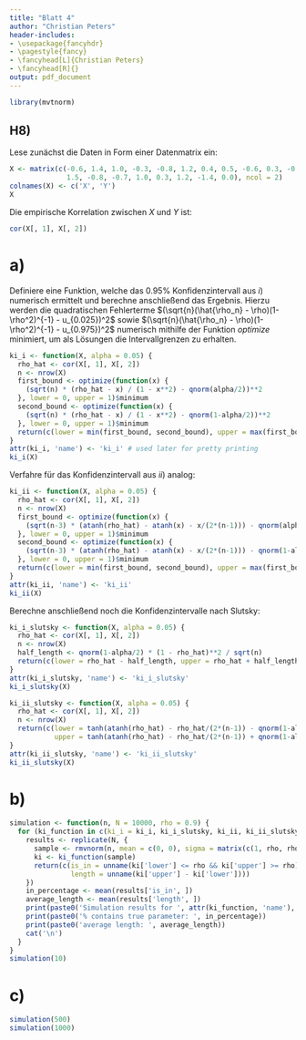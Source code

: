 ```yaml
---
title: "Blatt 4"
author: "Christian Peters"
header-includes:
- \usepackage{fancyhdr}
- \pagestyle{fancy}
- \fancyhead[L]{Christian Peters}
- \fancyhead[R]{}
output: pdf_document
---
```


```r
library(mvtnorm)
```

## H8)

Lese zunächst die Daten in Form einer Datenmatrix ein:
```r
X <- matrix(c(-0.6, 1.4, 1.0, -0.3, -0.8, 1.2, 0.4, 0.5, -0.6, 0.3, -0.5, 0.9,
              1.5, -0.8, -0.7, 1.0, 0.3, 1.2, -1.4, 0.0), ncol = 2)
colnames(X) <- c('X', 'Y')
X
```

Die empirische Korrelation zwischen $X$ und $Y$ ist:
```r
cor(X[, 1], X[, 2])
```

# a)

Definiere eine Funktion, welche das $0.95\%$ Konfidenzintervall aus $i)$
numerisch ermittelt und berechne anschließend das Ergebnis. Hierzu werden die
quadratischen Fehlerterme $(\sqrt{n}(\hat{\rho_n} - \rho)(1-\rho^2)^{-1} - u_{0.025})^2$
sowie $(\sqrt{n}(\hat{\rho_n} - \rho)(1-\rho^2)^{-1} - u_{0.975})^2$ numerisch mithilfe
der Funktion $optimize$ minimiert, um als Lösungen die Intervallgrenzen zu erhalten.
```r
ki_i <- function(X, alpha = 0.05) {
  rho_hat <- cor(X[, 1], X[, 2])
  n <- nrow(X)
  first_bound <- optimize(function(x) {
    (sqrt(n) * (rho_hat - x) / (1 - x**2) - qnorm(alpha/2))**2
  }, lower = 0, upper = 1)$minimum
  second_bound <- optimize(function(x) {
    (sqrt(n) * (rho_hat - x) / (1 - x**2) - qnorm(1-alpha/2))**2
  }, lower = 0, upper = 1)$minimum
  return(c(lower = min(first_bound, second_bound), upper = max(first_bound, second_bound)))
}
attr(ki_i, 'name') <- 'ki_i' # used later for pretty printing
ki_i(X)
```

Verfahre für das Konfidenzintervall aus $ii)$ analog:
```r
ki_ii <- function(X, alpha = 0.05) {
  rho_hat <- cor(X[, 1], X[, 2])
  n <- nrow(X)
  first_bound <- optimize(function(x) {
    (sqrt(n-3) * (atanh(rho_hat) - atanh(x) - x/(2*(n-1))) - qnorm(alpha/2))**2
  }, lower = 0, upper = 1)$minimum
  second_bound <- optimize(function(x) {
    (sqrt(n-3) * (atanh(rho_hat) - atanh(x) - x/(2*(n-1))) - qnorm(1-alpha/2))**2
  }, lower = 0, upper = 1)$minimum
  return(c(lower = min(first_bound, second_bound), upper = max(first_bound, second_bound)))
}
attr(ki_ii, 'name') <- 'ki_ii'
ki_ii(X)
```

Berechne anschließend noch die Konfidenzintervalle nach Slutsky:
```r
ki_i_slutsky <- function(X, alpha = 0.05) {
  rho_hat <- cor(X[, 1], X[, 2])
  n <- nrow(X)
  half_length <- qnorm(1-alpha/2) * (1 - rho_hat)**2 / sqrt(n)
  return(c(lower = rho_hat - half_length, upper = rho_hat + half_length))
}
attr(ki_i_slutsky, 'name') <- 'ki_i_slutsky'
ki_i_slutsky(X)

ki_ii_slutsky <- function(X, alpha = 0.05) {
  rho_hat <- cor(X[, 1], X[, 2])
  n <- nrow(X)
  return(c(lower = tanh(atanh(rho_hat) - rho_hat/(2*(n-1)) - qnorm(1-alpha/2)/sqrt(n-3)),
           upper = tanh(atanh(rho_hat) - rho_hat/(2*(n-1)) + qnorm(1-alpha/2)/sqrt(n-3))))
}
attr(ki_ii_slutsky, 'name') <- 'ki_ii_slutsky'
ki_ii_slutsky(X)
```

# b)

```r
simulation <- function(n, N = 10000, rho = 0.9) {
  for (ki_function in c(ki_i = ki_i, ki_i_slutsky, ki_ii, ki_ii_slutsky)) {
    results <- replicate(N, {
      sample <- rmvnorm(n, mean = c(0, 0), sigma = matrix(c(1, rho, rho, 1), nrow = 2))
      ki <- ki_function(sample)
      return(c(is_in = unname(ki['lower'] <= rho && ki['upper'] >= rho),
               length = unname(ki['upper'] - ki['lower'])))
    })
    in_percentage <- mean(results['is_in', ])
    average_length <- mean(results['length', ])
    print(paste0('Simulation results for ', attr(ki_function, 'name'), ':'))
    print(paste0('% contains true parameter: ', in_percentage))
    print(paste0('average length: ', average_length))
    cat('\n')
  }
}
simulation(10)
```

# c)

```r
simulation(500)
simulation(1000)
```